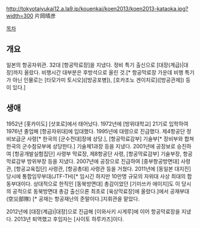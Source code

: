 http://tokyotaiyukai12.a.la9.jp/kouenkai/koen2013/koen2013-kataoka.jpg?width=300
片岡晴彦

[[목차]]
== 개요 ==
일본의 항공자위관. 32대 [항공막료장]을 지냈다. 정비 특기 출신으로 [대장(계급)|대장]까지 올랐다. 비행시간 대부분은 후방석으로 올린 것.[* 항공막료장 가운데 비행 특기가 아닌 인물로는 [타모가미 토시오]([방공포병]), [호카조노 겐이치로]([방공관제]) 등이 있다.]
== 생애 ==
1952년 [홋카이도] [삿포로]에서 태어났다. 1972년에 [방위대학교] 21기로 입학하여 1976년 졸업해 [항공자위대]에 입대했다. 1995년에 대령으로 진급했다. 제4항공단 정비보급군 사령[* 한국의 [군수전대]장에 상당.], [항공막료감부] 기술부[* 장비부와 합쳐 한국의 군수참모부에 상당한다.] 기술제1과장 등을 지냈다. 2001년에 공장보로 승진하여 [항공개발실험집단] 사령부 막료장, 제8항공단 사령, [항공막료감부] 기술부장, 항공막료감부 방위부장 등을 지냈다. 2007년에 공장으로 진급하여 [중부항공방면대] 사령관, [항공교육집단] 사령관, [항공총대] 사령관 등을 거쳤다. 2011년에 [동일본 대지진] 당시에 통합임무부대(JTF-TH)[* 임시긴 하지만 10만명 규모의 자위대 사상 최대의 합동부대이다. 상대적으로 한직인 [동북방면대] 총감이었던 [기미쓰카 에이지]도 이 당시의 공적으로 동북방면대 총감 출신으론 최초로 [육상막료장]에 올랐다.]에서 공재부대(空災部隊) [* 공재는 항공재난의 준말이다.]지휘관을 맡았다.

2012년에 [대장(계급)|대장]으로 진급해 [이와사키 시게루]에 이어 항공막료장을 지냈다. 2013년 퇴역했고 후임자는 [사이토 하루카즈]이다.
